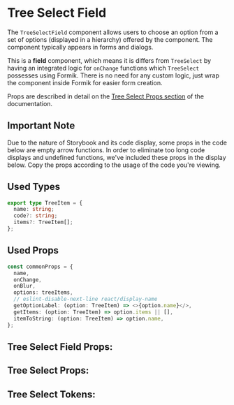 

# Tree Select Field

The `TreeSelectField` component allows users to choose an option from a set of options (displayed in a hierarchy)
offered by the component. The component typically appears in forms and dialogs.

This is a **field** component, which means it is differs from `TreeSelect` by having an integrated logic for `onChange`
functions which `TreeSelect` possesses using Formik. There is no need for any custom logic, just wrap the component inside Formik for easier form creation.

Props are described in detail on the [Tree Select Props section](#tree-select-props)
of the documentation.

## Important Note

Due to the nature of Storybook and its code display, some props in the code below are empty arrow functions.
In order to eliminate too long code displays and undefined functions, we've included these props in the display below.
Copy the props according to the usage of the code you're viewing.

## Used Types

```ts
export type TreeItem = {
  name: string;
  code?: string;
  items?: TreeItem[];
};
```

## Used Props

```ts
const commonProps = {
  name,
  onChange,
  onBlur,
  options: treeItems,
  // eslint-disable-next-line react/display-name
  getOptionLabel: (option: TreeItem) => <>{option.name}</>,
  getItems: (option: TreeItem) => option.items || [],
  itemToString: (option: TreeItem) => option.name,
};
```

<Stories includePrimary={true} />

## Tree Select Field Props:

<ArgsTable of={TreeSelectField} />

## Tree Select Props:

<ArgsTable of={TreeSelect} />

## Tree Select Tokens:

<ThemeTokens component="TreeSelect" />
